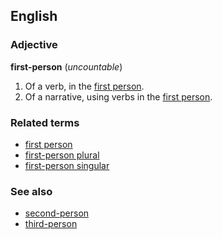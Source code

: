 ==English==
===Adjective===
'''first-person''' (''uncountable'')

#Of a verb, in the [[first person]].
#Of a narrative, using verbs in the [[first person]].

===Related terms===
*[[first person]]
*[[first-person plural]]
*[[first-person singular]]

===See also===
*[[second-person]]
*[[third-person]]